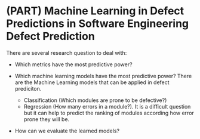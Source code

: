 # (PART) Machine Learning in Defect Predictions in Software Engineering Defect Prediction {-}

There are several research question to deal with:

+ Which metrics have the most predictive power?

+ Which machine learning models have the most predictive power?
  There are the Machine Learning models that can be applied in defect prediciton.
  
  + Classification (Which modules are prone to be defective?)
  + Regression (How many errors in a module?). It is a difficult question but it can help to predict the ranking of modules according how error prone they will be.
  
+ How can we evaluate the learned models?


